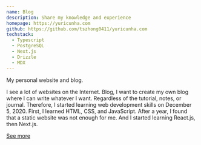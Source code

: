 ```yaml
---
name: Blog
description: Share my knowledge and experience
homepage: https://yuricunha.com
github: https://github.com/tszhong0411/yuricunha.com
techstack:
  - Typescript
  - PostgreSQL
  - Next.js
  - Drizzle
  - MDX
---
```


My personal website and blog.

I see a lot of websites on the Internet. Blog, I want to create my own blog where I can write whatever I want. Regardless of the tutorial, notes, or journal. Therefore, I started learning web development skills on December 5, 2020. First, I learned HTML, CSS, and JavaScript. After a year, I found that a static website was not enough for me. And I started learning React.js, then Next.js.

[See more](/about)
